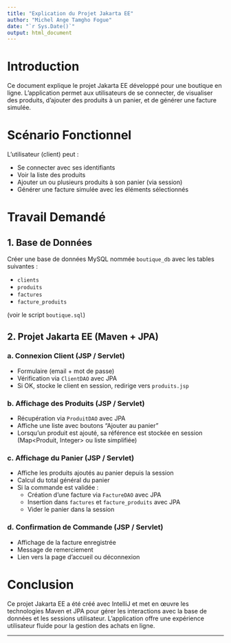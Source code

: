 ```yaml
---
title: "Explication du Projet Jakarta EE"
author: "Michel Ange Tamgho Fogue"
date: "`r Sys.Date()`"
output: html_document
---
```


# Introduction

Ce document explique le projet Jakarta EE développé pour une boutique en ligne. L'application permet aux utilisateurs de se connecter, de visualiser des produits, d'ajouter des produits à un panier, et de générer une facture simulée.

# Scénario Fonctionnel

L'utilisateur (client) peut :

- Se connecter avec ses identifiants
- Voir la liste des produits
- Ajouter un ou plusieurs produits à son panier (via session)
- Générer une facture simulée avec les éléments sélectionnés

# Travail Demandé

## 1. Base de Données

Créer une base de données MySQL nommée `boutique_db` avec les tables suivantes :

- `clients`
- `produits`
- `factures`
- `facture_produits`

(voir le script `boutique.sql`)

## 2. Projet Jakarta EE (Maven + JPA)

### a. Connexion Client (JSP / Servlet)

- Formulaire (email + mot de passe)
- Vérification via `ClientDAO` avec JPA
- Si OK, stocke le client en session, redirige vers `produits.jsp`

### b. Affichage des Produits (JSP / Servlet)

- Récupération via `ProduitDAO` avec JPA
- Affiche une liste avec boutons "Ajouter au panier"
- Lorsqu'un produit est ajouté, sa référence est stockée en session (Map<Produit, Integer> ou liste simplifiée)

### c. Affichage du Panier (JSP / Servlet)

- Affiche les produits ajoutés au panier depuis la session
- Calcul du total général du panier
- Si la commande est validée :
  - Création d'une facture via `FactureDAO` avec JPA
  - Insertion dans `factures` et `facture_produits` avec JPA
  - Vider le panier dans la session

### d. Confirmation de Commande (JSP / Servlet)

- Affichage de la facture enregistrée
- Message de remerciement
- Lien vers la page d'accueil ou déconnexion

# Conclusion

Ce projet Jakarta EE a été créé avec IntelliJ et met en œuvre les technologies Maven et JPA pour gérer les interactions avec la base de données et les sessions utilisateur. L'application offre une expérience utilisateur fluide pour la gestion des achats en ligne. 

--- 